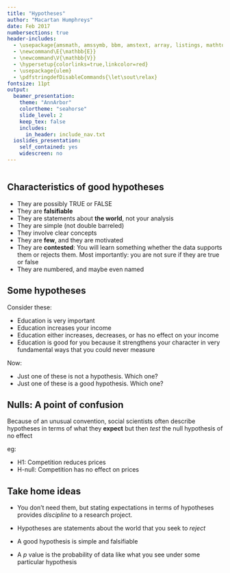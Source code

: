 ```yaml
---
title: "Hypotheses"
author: "Macartan Humphreys"
date: Feb 2017
numbersections: true
header-includes:
  - \usepackage{amsmath, amssymb, bbm, amstext, array, listings, mathtools, multicolumn, caption, color, graphics, ulem, caption, changepage, atbegshi, soul}
  - \newcommand\E{\mathbb{E}}
  - \newcommand\V{\mathbb{V}}
  - \hypersetup{colorlinks=true,linkcolor=red}
  - \usepackage{ulem}
  - \pdfstringdefDisableCommands{\let\sout\relax}
fontsize: 11pt  
output:
  beamer_presentation:
    theme: "AnnArbor"
    colortheme: "seahorse"
    slide_level: 2
    keep_tex: false
    includes:
      in_header: include_nav.txt
  ioslides_presentation:
    self_contained: yes
    widescreen: no
---
```

    
```r
```



## Characteristics of  good hypotheses

* They  are  possibly TRUE or FALSE
* They  are  **falsifiable**
* They are statements about **the world**, not your analysis
* They are simple (not double barreled)
* They involve clear concepts
* They are **few**, and they are motivated
* They are **contested**: You will learn something whether the data supports them or rejects them. Most importantly: you are not sure if they are true or false
* They are numbered, and maybe even named

## Some hypotheses

Consider these:

* Education is very important
* Education increases your income
* Education either increases, decreases, or has no effect on your income
* Education  is good for you because it  strengthens your character in  very fundamental ways that you could never measure

Now:

* Just one of these is not a hypothesis. Which one?
* Just one of these is  a good hypothesis. Which one?

<!-- ## Some more bad ones -->

<!-- **H1**: The election of Donald Trump will have a big  effect on world security because it will make many world leaders uncertain about whether the US will support them in case of attack and by increasing  competition over natural resources -->

<!-- **H2** The election of Donald Trump will have no statistically significant effect on world security -->

<!-- What is wrong with these? -->

## Nulls: A point of confusion

Because of an unusual convention, social scientists often describe hypotheses in terms of what they **expect** but then *test* the null hypothesis of no effect

eg:

* H1: Competition reduces prices
* H-null: Competition has no effect on prices

<!-- **Test**: how likely is the data given the null -->

<!-- \color{red} A $p$ value is *the probability of data like what you see under some particular hypothesis* -->


## Take home ideas \label{ideas}

* You don't need them, but stating expectations in terms of hypotheses provides *discipline* to a research project.

* Hypotheses are statements about the world that you seek to *reject*

* A good hypothesis is simple and falsifiable

* A $p$ value is the probability of data like what you see under some particular hypothesis
